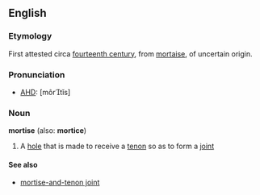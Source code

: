 ==English==

===Etymology===
First attested circa [[w:fourteenth century|fourteenth century]], from {{OF.}} [[mortaise]], of uncertain origin.

===Pronunciation===
*[[AHD]]: [môrtĭs]

===Noun===
'''mortise''' (also: '''mortice''')
#A [[hole]] that is made to receive a [[tenon]] so as to form a [[joint]]

====See also====
*[[mortise-and-tenon joint]]